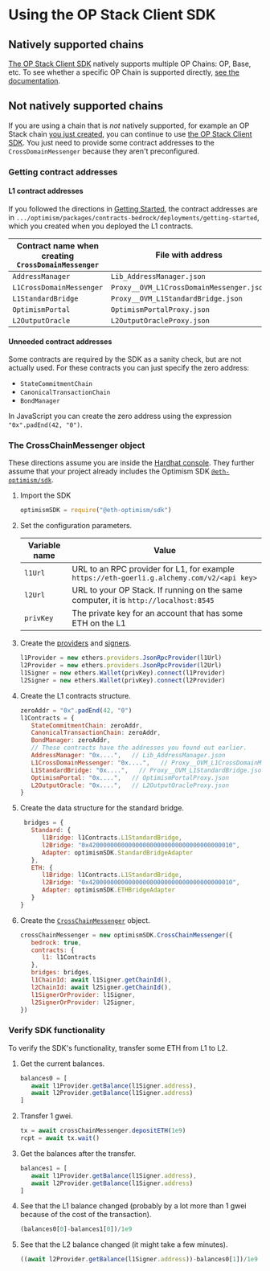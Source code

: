 # Using the OP Stack Client SDK

## Natively supported chains

[The OP Stack Client SDK](https://sdk.optimism.io/) natively supports multiple OP Chains: OP, Base, etc.
To see whether a specific OP Chain is supported directly, [see the documentation](https://sdk.optimism.io/enums/l2chainid).

## Not natively supported chains

If you are using a chain that is *not* natively supported, for example an OP Stack chain [you just created](/op-stack/getting-started), you can continue to use [the OP Stack Client SDK](https://sdk.optimism.io/). 
You just need to provide some contract addresses to the `CrossDomainMessenger` because they aren't preconfigured.

### Getting contract addresses

#### L1 contract addresses

If you followed the directions in [Getting Started](/op-stack/getting-started), the contract addresses are in `.../optimism/packages/contracts-bedrock/deployments/getting-started`, which you created when you deployed the L1 contracts.

| Contract name when creating `CrossDomainMessenger` | File with address |
| - | - |
| `AddressManager`         | `Lib_AddressManager.json`
| `L1CrossDomainMessenger` | `Proxy__OVM_L1CrossDomainMessenger.json`
| `L1StandardBridge`       | `Proxy__OVM_L1StandardBridge.json`
| `OptimismPortal`         | `OptimismPortalProxy.json`
| `L2OutputOracle`         | `L2OutputOracleProxy.json`


#### Unneeded contract addresses

Some contracts are required by the SDK as a sanity check, but are not actually used.
For these contracts you can just specify the zero address:

- `StateCommitmentChain`
- `CanonicalTransactionChain`
- `BondManager`

In JavaScript you can create the zero address using the expression `"0x".padEnd(42, "0")`.

### The CrossChainMessenger object

These directions assume you are inside the [Hardhat console](https://hardhat.org/hardhat-runner/docs/guides/hardhat-console).
They further assume that your project already includes the Optimism SDK [`@eth-optimism/sdk`](https://www.npmjs.com/package/@eth-optimism/sdk).

1. Import the SDK

   ```js
   optimismSDK = require("@eth-optimism/sdk")
   ```

1. Set the configuration parameters.

   | Variable name | Value |
   | - | - |
   | `l1Url` | URL to an RPC provider for L1, for example `https://eth-goerli.g.alchemy.com/v2/<api key>`
   | `l2Url` | URL to your OP Stack. If running on the same computer, it is `http://localhost:8545`
   | `privKey` | The private key for an account that has some ETH on the L1


1. Create the [providers](https://docs.ethers.org/v5/api/providers/) and [signers](https://docs.ethers.org/v5/api/signer/).

   ```js
   l1Provider = new ethers.providers.JsonRpcProvider(l1Url)
   l2Provider = new ethers.providers.JsonRpcProvider(l2Url)
   l1Signer = new ethers.Wallet(privKey).connect(l1Provider)
   l2Signer = new ethers.Wallet(privKey).connect(l2Provider)
   ```

1. Create the L1 contracts structure.

   ```js
   zeroAddr = "0x".padEnd(42, "0")
   l1Contracts = {
      StateCommitmentChain: zeroAddr,
      CanonicalTransactionChain: zeroAddr,
      BondManager: zeroAddr,
      // These contracts have the addresses you found out earlier.
      AddressManager: "0x....",   // Lib_AddressManager.json
      L1CrossDomainMessenger: "0x....",   // Proxy__OVM_L1CrossDomainMessenger.json  
      L1StandardBridge: "0x....",   // Proxy__OVM_L1StandardBridge.json
      OptimismPortal: "0x....",   // OptimismPortalProxy.json
      L2OutputOracle: "0x....",   // L2OutputOracleProxy.json
   }                       
   ```

1. Create the data structure for the standard bridge.

   ```js
    bridges = { 
      Standard: { 
         l1Bridge: l1Contracts.L1StandardBridge, 
         l2Bridge: "0x4200000000000000000000000000000000000010", 
         Adapter: optimismSDK.StandardBridgeAdapter
      },
      ETH: {
         l1Bridge: l1Contracts.L1StandardBridge, 
         l2Bridge: "0x4200000000000000000000000000000000000010", 
         Adapter: optimismSDK.ETHBridgeAdapter
      }
   }
   ```


1. Create the [`CrossChainMessenger`](https://sdk.optimism.io/classes/crosschainmessenger) object.

   ```js
   crossChainMessenger = new optimismSDK.CrossChainMessenger({
      bedrock: true,
      contracts: {
         l1: l1Contracts
      },
      bridges: bridges,
      l1ChainId: await l1Signer.getChainId(),
      l2ChainId: await l2Signer.getChainId(),
      l1SignerOrProvider: l1Signer,
      l2SignerOrProvider: l2Signer,    
   })
   ```

### Verify SDK functionality

To verify the SDK's functionality, transfer some ETH from L1 to L2.

1. Get the current balances.

   ```js
   balances0 = [
      await l1Provider.getBalance(l1Signer.address),
      await l2Provider.getBalance(l1Signer.address)
   ]
   ```

1. Transfer 1 gwei.

   ```js
   tx = await crossChainMessenger.depositETH(1e9)
   rcpt = await tx.wait()
   ```

1. Get the balances after the transfer.

   ```js
   balances1 = [
      await l1Provider.getBalance(l1Signer.address),
      await l2Provider.getBalance(l1Signer.address)
   ]
   ```

1. See that the L1 balance changed (probably by a lot more than 1 gwei because of the cost of the transaction).

   ```js
   (balances0[0]-balances1[0])/1e9
   ```

1. See that the L2 balance changed (it might take a few minutes).  

   ```js
   ((await l2Provider.getBalance(l1Signer.address))-balances0[1])/1e9
   ```